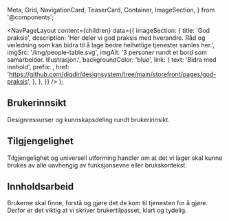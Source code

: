   Meta,
  Grid,
  NavigationCard,
  TeaserCard,
  Container,
  ImageSection,
} from '@components';

  <NavPageLayout
    content={children}
    data={{
      imageSection: {
        title: 'God praksis',
        description:
          'Her deler vi god praksis med hverandre. Råd og veiledning som kan bidra til å lage bedre helhetlige tjenester samles her.',
        imgSrc: '/img/people-table.svg',
        imgAlt: '3 personer rundt et bord som samarbeider. Illustrasjon.',
        backgroundColor: 'blue',
        link: {
          text: 'Bidra med innhold',
          prefix: <BranchingIcon fontSize={26} />,
          href: 'https://github.com/digdir/designsystem/tree/main/storefront/pages/god-praksis',
        },
      },
    }}
  />
);

<Meta
  title='God Praksis'
  description='Råd og veiledning som kan bidra til å lage bedre helhetlige tjenester samles her.'
/>

## Brukerinnsikt

Designressurser og kunnskapsdeling rundt brukerinnsikt.

<Grid>
  <TeaserCard
    title='Felles innsiktsbase'
    description='Innsikt er gull verdt. Derfor ønsker vi å tilrettelegge for at alle skal kunne dele innsikt i en felles innsiktsbase. '
    href='god-praksis/brukerinnsikt/felles-innsiktsbase'
    author='Digdir'
    date='29. juni 2023'
  />
  <TeaserCard
    title='Brukergrupper som er digitalt sårbare'
    description='En oversikt over typiske brukergrupper som er digitalt sårbare. I tillegg til å belyse hvilke utfordringer disse brukergruppene møter, har vi også valgt å fremstille de som personas.'
    href='god-praksis/brukerinnsikt/brukergrupper-som-er-digitalt-sarbare'
    author='Digdir'
    date='25. juni 2023'
  />
</Grid>

## Tilgjengelighet

Tilgjengelighet og universell utforming handler om at det vi lager skal kunne brukes av alle uavhengig av funksjonsevne eller brukskontekst.

<Grid>
  <TeaserCard
    title='Forstå synsnedsettelse'
    description='Mellom 7 og 10% av befolkningen lever med en synshemming. Hvilke behov har disse menneskene?'
    href='god-praksis/tilgjengelighet/forsta-synsnedsettelse'
    author='Brønnøysundregistrene'
    date='15. mai 2023'
  />
</Grid>

## Innholdsarbeid

Brukerne skal finne, forstå og gjøre det de kom til tjenesten for å gjøre. Derfor er det viktig at vi skriver brukertilpasset, klart og tydelig.

<Grid>
  <TeaserCard
    title='Skriveråd'
    description='Skriveråd og prinsipper som bidrar til et godt, brukervennlig og helhetlig språk.'
    href='god-praksis/innholdsarbeid/skriverad'
    author='Digdir'
    date='12. mai 2023'
  />
  <TeaserCard
    title='Skumlesing'
    description='Slik skriver du tekster som er lette å skumlese.'
    href='god-praksis/innholdsarbeid/skumlesing'
    author='Digdir'
    date='26. april 2023'
  />
</Grid>

